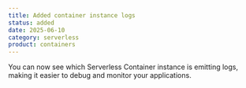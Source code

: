 ```yaml
---
title: Added container instance logs
status: added
date: 2025-06-10
category: serverless
product: containers
---
```


You can now see which Serverless Container instance is emitting logs, making it easier to debug and monitor your applications.

